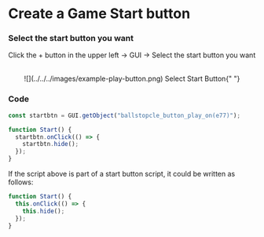 
# Create a Game Start button

<Steps>

### Select the start button you want

Click the + button in the upper left -> GUI -> Select the start button you want

<br />
<center>
  ![](../../../images/example-play-button.png) Select Start Button{" "}
</center>

### Code

```js howLineNumbers copy filename="otherScript"
const startbtn = GUI.getObject("ballstopcle_button_play_on(e77)");

function Start() {
  startbtn.onClick(() => {
    startbtn.hide();
  });
}
```

If the script above is part of a start button script, it could be written as follows:

```js howLineNumbers copy filename="ballstopcle_button_play_on(e77)"
function Start() {
  this.onClick(() => {
    this.hide();
  });
}
```

</Steps>
